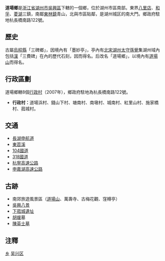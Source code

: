 {{expand|time=2010-07-25T06:49:27+00:00}}
{{intromissing|time=2010-07-25T05:57:55+00:00}}
{{中国乡镇级行政区
|城镇名称= 道場鄉
|外文名称= Do Zan Shian（[[吳語|吳語]]）
|代表图像=
|所属国家={{CHN}}
|简称=
|设立始年= 
|行政区类别= 鎮
|区划= 8個[[行政村|行政村]]（2006年）<ref>[http://www.hetd.gov.cn/index.php?option=com_wrapper&view=wrapper&Itemid=91/ 康山街道簡介]{{dead link|date=2018年4月 |bot=InternetArchiveBot |fix-attempted=yes }}</ref>
|全镇面积= 75.56平方公里
|总人口=  2.1萬
|本土语言= [[吳語|吳語]]
|电话区号= 0572
|邮政编码= 313000
|经纬度=
|毗邻乡镇= [[康山街道|康山街道]]<br>[[八裡店鎮|八裡店鎮]]<br>[[楊家埠鎮|楊家埠鎮]]<br>[[妙西鎮|妙西鎮]]<br>[[東林鎮|東林鎮]]
|官方网站= 
}}

'''道場鄉'''是[[浙江省|浙江省]][[湖州市|湖州市]][[吳興區|吳興區]]下轄的一個鄉，位於湖州市區南部。東界[[八里店|八里店]]、[[和孚|和孚]]、[[菱湖|菱湖]]三鎮，南鄰[[東林鎮|東林鎮]]青山，北與市區貼鄰，是湖州城区的南大門。鄉政府駐地杭長橋南路122號。

== 歷史 ==
古屬[[烏程縣|烏程縣]]「三碑鄉」，因境內有「墨妙亭」，亭內有[[北宋|北宋]][[湖州|湖州]][[太守|太守]][[孫覺|孫覺]]集湖州域內包括[[漢|漢]]「三費碑」在內的歷代石刻，因而得名。后改名「道場鄉」，以境內有[[道場山|道場山]]而得名。

== 行政區劃 ==
道場鄉轄8個[[行政村|行政村]]（2007年），鄉政府駐地為杭長橋南路122號。
*'''行政村：'''道場浜村、錢山下村、塘南村、南墩村、城南村、紅里山村、施家橋村、菰城村。

== 交通 ==
*[[長湖申航道|長湖申航道]]
*[[東苕溪|東苕溪]]
*[[104國道|104國道]]
*[[318國道|318國道]]
*[[杭寧高速公路|杭寧高速公路]]
*[[申嘉湖高速公路|申嘉湖高速公路]]

== 古跡 ==
*南郊旅遊風景區（[[道場山|道場山]]、萬壽寺、古梅花觀、窪樽亭）
*[[吳興八景|吳興八景]]
*[[下菰城遺址|下菰城遺址]]
*[[胡瑗|胡瑗]]墓
*[[陳英士墓|陳英士墓]]

== 注釋 ==
{{reflist}}



{{吳興區行政區劃}}
[[Category:吴兴区行政区划|乡]]
[[Category:湖州市乡镇|吴兴区]]